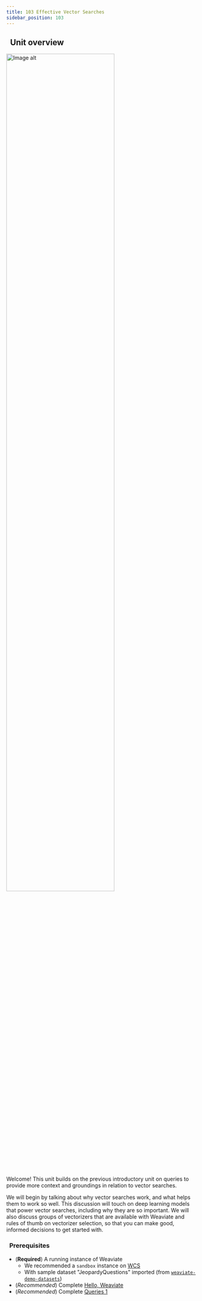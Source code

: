 ```yaml
---
title: 103 Effective Vector Searches
sidebar_position: 103
---
```


## <i class="fa-solid fa-chalkboard-user"></i>&nbsp;&nbsp;Unit overview


<img src={imageUrl} alt="Image alt" width="75%"/>

<!-- Provide context for this course, in addition to the concrete learning goals and outcomes. Why would someone want to do this unit? -->

Welcome! This unit builds on the previous introductory unit on queries to provide more context and groundings in relation to vector searches. 

We will begin by talking about why vector searches work, and what helps them to work so well. This discussion will touch on deep learning models that power vector searches, including why they are so important. We will also discuss groups of vectorizers that are available with Weaviate and rules of thumb on vectorizer selection, so that you can make good, informed decisions to get started with.

### <i class="fa-solid fa-clipboard-list-check"></i>&nbsp;&nbsp;Prerequisites

- (**Required**) A running instance of Weaviate
  - We recommended a `sandbox` instance on [WCS](https://console.weaviate.io)
  - With sample dataset "JeopardyQuestions" imported (from [`weaviate-demo-datasets`](https://pypi.org/project/weaviate-demo-datasets/))
- (*Recommended*) Complete [Hello, Weaviate](../101_hello_weaviate/index.mdx)  
- (*Recommended*) Complete [Queries 1](../102_queries_1/index.mdx)  


<LearningGoals unitName="effective_search"/>
